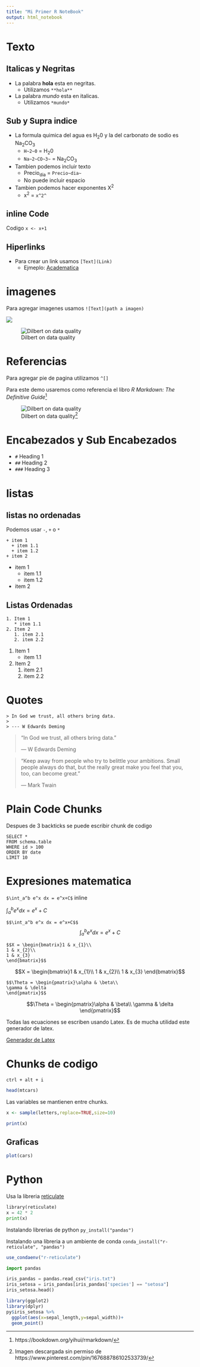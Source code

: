 ```yaml
---
title: "Mi Primer R NoteBook"
output: html_notebook
---
```

# Texto
## Italicas y Negritas

* La palabra **hola** esta en negritas.
  * Utilizamos `**hola**`
* La palabra *mundo* esta en italicas.
  * Utilizamos `*mundo*`
  
## Sub y Supra indice

* La formula quimica del agua es H~2~0 y la del carbonato de sodio es Na~2~CO~3~
  * `H~2~0` = H~2~0
  * `Na~2~CO~3~` = Na~2~CO~3~
* Tambien podemos incluir texto
  * Precio~dia~ = `Precio~dia~`
  * No puede incluir espacio
* Tambien podemos hacer exponentes X^2^
  * x^2^ = `x^2^`
  
## inline Code
Codigo `x <- x+1`

## Hiperlinks
* Para crear un link usamos `[Text](Link)`
  * Ejmeplo: [Academatica](https://www.youtube.com/academatica)


# imagenes

Para agregar imagenes usamos `![Text](path a imagen)`

![](dilbert.jpg)

![Dilbert on data quality](dilbert.jpg)

# Referencias

Para agregar pie de pagina utilizamos `^[]`

Para este demo usaremos como referencia el libro *R Markdown: The Definitive Guide*^[https://bookdown.org/yihui/rmarkdown/]

![Dilbert on data quality^[Imagen descargada sin permiso de https://www.pinterest.com/pin/167688786102533739/]](dilbert.jpg)


# Encabezados y Sub Encabezados

* `#` Heading 1
* `##` Heading 2
* `###` Heading 3

# listas
## listas no ordenadas

Podemos usar `-`, `+` o `*`

```
+ item 1
  + item 1.1
  + item 1.2
+ item 2
```


+ item 1
   + item 1.1
   + item 1.2
+ item 2

## Listas Ordenadas

```
1. Item 1
   * item 1.1
2. Item 2
   1. item 2.1
   2. item 2.2
```


1. Item 1
   * item 1.1
2. Item 2
   1. item 2.1
   2. item 2.2
   
   
# Quotes
```
> In God we trust, all others bring data.
>
> --- W Edwards Deming
```

> "In God we trust, all others bring data."
>
> --- W Edwards Deming


>“Keep away from people who try to belittle your ambitions. Small people always do that, but the really great make you feel that you, too, can become great.”
>
> --- Mark Twain


# Plain Code Chunks

Despues de 3 backticks se puede escribir chunk de codigo

```
SELECT *
FROM schema.table
WHERE id > 100
ORDER BY date
LIMIT 10
```

# Expresiones matematica

`$\int_a^b e^x dx = e^x+C$` inline


$\int_a^b e^x dx = e^x+C$

`$$\int_a^b e^x dx = e^x+C$$`
$$\int_a^b e^x dx = e^x+C$$

```
$$X = \begin{bmatrix}1 & x_{1}\\
1 & x_{2}\\
1 & x_{3}
\end{bmatrix}$$
```
$$X = \begin{bmatrix}1 & x_{1}\\
1 & x_{2}\\
1 & x_{3}
\end{bmatrix}$$

```
$$\Theta = \begin{pmatrix}\alpha & \beta\\
\gamma & \delta
\end{pmatrix}$$
```

$$\Theta = \begin{pmatrix}\alpha & \beta\\
\gamma & \delta
\end{pmatrix}$$

Todas las ecuaciones se escriben usando Latex. Es de mucha utilidad este generador de latex. 

[Generador de Latex](https://www.codecogs.com/latex/eqneditor.php)



# Chunks de codigo

`ctrl + alt + i`

```r
head(mtcars)
```


Las variables se mantienen entre chunks.

```r
x <- sample(letters,replace=TRUE,size=10)
```

```r
print(x)
```

## Graficas

```r
plot(cars)
```

# Python
Usa la libreria [reticulate](https://rstudio.github.io/reticulate/)

```python
library(reticulate)
x = 42 * 2
print(x)
```

Instalando librerias de python `py_install("pandas")`

Instalando una libreria a un ambiente de conda `conda_install("r-reticulate", "pandas")`

```r
use_condaenv("r-reticulate")
```



```python
import pandas

iris_pandas = pandas.read_csv("iris.txt")
iris_setosa = iris_pandas[iris_pandas['species'] == "setosa"]
iris_setosa.head()
```

```r
library(ggplot2)
library(dplyr)
py$iris_setosa %>% 
  ggplot(aes(x=sepal_length,y=sepal_width))+
  geom_point()
```



